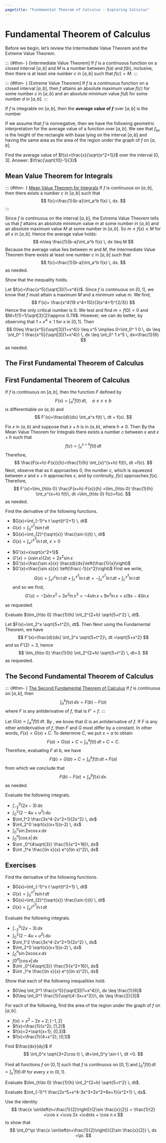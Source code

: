 ```yaml
---
pagetitle: "Fundamental Theorem of Calculus - Exploring Calculus"
---
```

# Fundamental Theorem of Calculus

Before we begin, let's review the Intermediate Value Theorem and the Extreme Value Theorem. 

::: {#thm- } [Intermediate Value Theorem]
If $f$ is a continuous function on a closed interval $[a,b]$ and $M$ is a number between $f(a)$ and $f(b)$, inclusive, then there is at least one number $c$ in $[a,b]$ such that $f(c)=M$. 
::: 

::: {#thm- } [Extreme Value Theorem]
If $f$ is a continuous function on a  closed interval $[a,b]$, then $f$ attains an absolute maximum value $f(c)$ for some number $c$ in $[a,b]$ and an absolute minimum value $f(d)$ for some number $d$ in $[a,b]$. 
::: 

::: {#def- } 
If $f$ is integrable on $[a,b]$, then the \index{average value of $f$} **average value of $f$**  over $[a,b]$ is the number 
\begin{equation}
f_{\text{av}}=\frac{1}{b-a} \int_a^b f(x) \, dx.
\end{equation}
::: 

If we assume that $f$ is nonnegative, then we have the following geometric interpretation for the average value of a function over $[a,b]$. 
We see that $f_{\text{av}}$ is the height of the rectangle with base lying on the interval $[a,b]$ and having the same area as the area of the region under the graph of $f$ on $[a,b]$. 


::: {#exm- } 
Find the average value of $f(x)=\frac{x}{\sqrt{x^2+1}}$ over the interval $[0,3]$.
Answer: $\frac{\sqrt{10}-1}{3}$
::: 



## Mean Value Theorem for Integrals


::: {#thm- } [Mean Value Theorem for Integrals]
If $f$ is continuous on $[a,b]$, then there exists a number $c$ in $[a,b]$ such that 
$$
f(c)=\frac{1}{b-a}\int_a^b f(x) \, dx.
$$
::: 

::: {.proof }
Since $f$ is continuous on the interval $[a,b]$, the Extrema Value Theorem tells us that $f$ attains an absolute minimum value $m$ at some number in $[a,b]$  and an absolute maximum value $M$ at some number in $[a,b]$. 
So $m\leq f(x) \leq M$ for all $x$ in $[a,b]$.
Hence the average value holds:
$$
m\leq \frac{1}{b-a}\int_a^b f(x) \, dx \leq M
$$
Because the average value lies between $m$ and $M$, the Intermediate Value Theorem there exists at least one number $c$ in $[a,b]$ such that 
$$
f(c)=\frac{1}{b-a}\int_a^b f(x) \, dx.
$$
as needed.
::: 

::: {#exm- } 
Show that the inequality
\begin{equation}
0\leq \int_0^1 \frac{x^5}{\sqrt[3]{1+x^4}}\, dx \leq \frac{1}{6}
\end{equation}
holds.
::: 

::: {.solution }
Let $f(x)=\frac{x^5}{\sqrt[3]{1+x^4}}$.
Since $f$ is continuous on $[0,1]$, we know that $f$ must attain a maximum $M$ and a minimum value $m$. 
We find, 
$$
f'(x)=
\frac{x^4(19 x^4+15)}{3(x^4+1)^{2/3}}
$$
Hence the only critical number is $0$.
We test and find $m=f(0)=0$ and $M=f(1)=1/\sqrt[3]{2}\approx 0.79$.
However, we can do better, by observing that $1+x^4\geq 1$ for $x$ in $[0,1]$.
Then 
$$
0\leq \frac{x^5}{\sqrt[3]{1+x^4}} \leq x^5 \implies 
0=\int_0^ 1 0 \, dx \leq \int_0^ 1  \frac{x^5}{\sqrt[3]{1+x^4}} \, dx  \leq \int_0^ 1  x^5 \, dx=\frac{1}{6}
$$
as needed. 
::: 



## The First Fundamental Theorem of Calculus

::: {#thm- } 

## First Fundamental Theorem of Calculus

If $f$ is continuous on $[a,b]$, then the function $F$ defined by 
$$F(x)=\int_a^x f(t) \, dt, \quad 
a\leq x \leq b
$$
is differentiable on $(a,b)$ and 
$$
F'(x)=\frac{d}{dx} \int_a^x f(t) \, dt = f(x).
$$
::: 

::: {.proof }
Fix $x$ in $(a,b)$ and suppose that $x+h$ is in $(a,b)$, where $h\neq 0$.
Then 
\begin{align*}
F(x+h)-F(x)
& =\int_a^{x+h} f(t) \, dt -\int_a^x f(t)\, dt  \\
& = \int_a^x f(t)\, dt +\int_x^{x+h} f(t)\, dt -\int_a^x f(t)\, dt \\
& =\int_x^{x+h} f(t)\, dt.
\end{align*}
By the Mean Value Theorem for Integrals there exists a number $c$ between $x$ and $x+h$ such that 
$$
f(c)=\int_x^{x+h} f(t)\, dt 
$$ 
Therefore, 
$$
\frac{F(x+h)-F(x)}{h}=\frac{1}{h} \int_{x}^{x+h} f(t)\, dt =f(c).
$$
Next, observe that as $h$ approaches $0$, the number $c$, which is squeezed between $x$ and $x+h$ approaches $x$, and by continuity, $f(c)$ approaches $f(x)$.
Therefore,
$$
F'(x)=\lim_{h\to 0} \frac{F(x+h)-F(x)}{h} =\lim_{h\to 0} \frac{1}{h} \int_x^{x+h} f(t)\, dt =\lim_{h\to 0} f(c)=f(x).
$$
as needed.
::: 


::: {#exm- } 
Find the derivative of the following functions. 
 
- $G(x)=\int_{-1}^x t \sqrt{t^2+1} \, dt$
- $G(x)=\int_{0}^{x^2} t \sin t \, dt$
- $G(x)=\int_{2}^{\sqrt{x}} \frac{\sin t}{t} \, dt$
- $G(x)=\int_{x^2}^{x^3} \ln t\, dt$, $x>0$
::: 


::: {.solution }
 
- $G'(x)=x\sqrt{x^2+1}$
- $G'(x)=(x\sin x) (2x)=2x^2\sin x$
- $G'(x)=\frac{\sin x}{x} \frac{d}{dx}\left(\frac{1}{x}\right)$
- $G'(x)=\frac{\sin x}{x} \left(\frac{-1}{x^2}\right)$
First we write,
$$
G(x)=\int_{x^2}^c \ln t\, dt +\int_c^{x^3} \ln t\, dt 
= -\int_{c}^{x^2} \ln t\, dt +\int_c^{x^3} \ln t\, dt 
$$ 
and so we find, 
$$
G'(x)
= - 2x \ln x^2 +3x^2\ln x^3 
= -4x \ln x+9 x^2\ln x 
=x(9x-4) \ln x
$$
 
as requested.
::: 

::: {#exm- } 
Evaluate $\lim_{h\to 0} \frac{1}{h} \int_2^{2+h} \sqrt{5+t^2} \, dt$.
::: 

::: {.solution }
Let $F(x)=\int_2^x \sqrt{5+t^2}\, dt$.
Then 
\begin{align*}
F'(2)
& =\lim_{h\to 0} \frac{F(2+h)-F(2)}{h} \\
& =\lim_{h\to 0} \frac{\int_0^{2+h} \sqrt{5+t^2}\, dt -\int_0^2 \sqrt{5+t^2}\, dt}{h}  \\
& =\lim_{h\to 0} \frac{\int_2^{2+h} \sqrt{5+t^2}\, dt }{h}.
\end{align*}
Next using the Fundamental Theorem, we have
$$
F'(x)=\frac{d}{dx} \int_2^x \sqrt{5+t^2}\, dt =\sqrt{5+x^2}
$$
and so $F'(2)=3$, hence
$$
\lim_{h\to 0} \frac{1}{h} \int_2^{2+h} \sqrt{5+t^2} \, dt=3.
$$
as requested. 
::: 



## The Second Fundamental Theorem of Calculus

::: {#thm- } [The Second Fundamental Theorem of Calculus]
If $f$ is continuous on $[a,b]$, then 
$$
\int_a^b f(x) \, dx=F(b)-F(a)
$$
where $F$ is any antiderivative of $f$, that is $F'=f$. 
::: 

::: {.proof }
Let $G(x)=\int_a^x f(t)\, dt$.
By \ref{thm2}, we know that $G$ is an antiderivative of $f$.
If $F$ is any other antiderivative of $f$, then $F$ and $G$ must differ by a constant.
In other words, $F(x)=G(x)+C$.
To determine $C$, we put $x=a$ to obtain
$$
F(a)=G(a)+C=\int_a^a f(t)\, dt +C=C.
$$
Therefore, evaluating $F$ at $b$, we have 
$$
F(b)=G(b)+C=\int_a^b f(t)\, dt +F(a)
$$
from which we conclude that
$$
F(b)-F(a)=\int_a^b f(x) \, dx.
$$
as needed. 
::: 

::: {#exm- } 
Evaluate the following integrals.
 
- $\int_{-2}^0 (2x-3)\, dx$
- $\int_{0}^2 (2-4u+u^2)\, du$
- $\int_1^2 \frac{3x^4-2x^2+1}{2x^2} \, dx$
- $\int_2^0 \sqrt{x}(x+1)(x-2) \, dx$
- $\int_0^{\pi} \sin 2x \cos x \, dx$
- $\int_0^{\pi}  |\cos x| \, dx$
- $\int _0^{4\sqrt{3}} \frac{1}{x^2+16}\, dx$
- $\int _1^e \frac{\ln x}{x} e^{(\ln x)^2}\, dx$
::: 



## Exercises

::: {#exr- } 
Find the derivative of the following functions. 
 
- $G(x)=\int_{-1}^x t \sqrt{t^2+1} \, dt$
- $G(x)=\int_{0}^{x^2} t \sin t \, dt$
- $G(x)=\int_{2}^{\sqrt{x}} \frac{\sin t}{t} \, dt$
- $G(x)=\int_{x^2}^{x^3} \ln t\, dt$
::: 

::: {#exr- } 
Evaluate the following integrals.
 
- $\int_{-2}^0 (2x-3)\, dx$
- $\int_{0}^2 (2-4u+u^2)\, du$
- $\int_1^2 \frac{3x^4-2x^2+1}{2x^2} \, dx$
- $\int_2^0 \sqrt{x}(x+1)(x-2) \, dx$
- $\int_0^{\pi} \sin 2x \cos x \, dx$
- $\int0^{\pi}  |\cos x| \, dx$
- $\int _0^{4\sqrt{3}} \frac{1}{x^2+16}\, dx$
- $\int _1^e \frac{\ln x}{x} e^{(\ln x)^2}\, dx$
::: 

::: {#exr- } 
Show that each of the following inequalities hold.
 
- $0\leq \int_0^1 \frac{x^5}{\sqrt[3]{1+x^4}}\, dx \leq \frac{1}{6}$
- $0\leq \int_0^1 \frac{1}{\sqrt{4-3x+x^2}}\, dx \leq \frac{2}{3}$
::: 

::: {#exr- } 
For each of the following, find the area of the region under the graph of $f$ on $[a,b]$.
 
- $f(x)=x^2-2x+2; [-1,2]$
- $f(x)=\frac{1}{x^2}; [1,2]$
- $f(x)=2+\sqrt{x+1}; [0,3]$
- $f(x)=\frac{1}{4+x^2}; [0,1]$
::: 

::: {#exr- } 
Find $\frac{dx}{dy}$ if 
$$
\int_0^x \sqrt{3+2\cos t} \, dt+\int_0^y \sin t \, dt =0.
$$
::: 

::: {#exr- } 
Find all functions $f$ on $[0,1]$ such that $f$ is continuous on $[0,1]$ and 
$\int_0^x f(t) \, dt = \int_x^1 f(t)\, dt$ for every $x$ in $(0,1)$.
::: 

::: {#exr- } 
Evaluate $\lim_{h\to 0} \frac{1}{h} \int_2^{2+h} \sqrt{5+t^2} \, dt$.
::: 

::: {#exr- } 
Evaluate $\int_{-1}^1 \frac{2x^5+x^4-3x^3+2x^2+8x+1}{x^2+1} \, dx$.
::: 

::: {#exr- } 
Use the identity 
$$
\frac{x \sin\left(n+\frac{1}{2}\right)}{2\sin \frac{x}{2}} = 
\frac{1}{2} +\cos x +\cos 2x +\cdots + \cos n x
$$
to show that 
$$
\int_0^\pi \frac{x \sin\left(n+\frac{1}{2}\right)}{2\sin \frac{x}{2}} \, dx =\pi. 
$$
::: 





